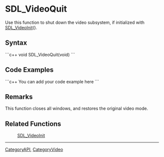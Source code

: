 
= SDL_VideoQuit =
Use this function to shut down the video subsystem, if initialized with [[SDL_VideoInit]]().


== Syntax ==
```c++
void SDL_VideoQuit(void)
```

== Code Examples ==
```c++
You can add your code example here
```

== Remarks ==
This function closes all windows, and restores the original video mode.

== Related Functions ==
:[[SDL_VideoInit]]

----
[[CategoryAPI]], [[CategoryVideo]]
